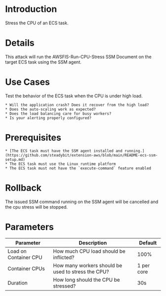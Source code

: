 # Introduction

Stress the CPU of an ECS task.

# Details

This attack will run the AWSFIS-Run-CPU-Stress SSM Document on the target ECS task using the SSM agent.

# Use Cases

Test the behavior of the ECS task when the CPU is under high load.

    * Will the application crash? Does it recover from the high load?
    * Does the auto-scaling work as expected?
    * Does the load balancing care for busy workers?
    * Is your alerting properly configured?

# Prerequisites

    * [The ECS task must have the SSM agent installed and running.](https://github.com/steadybit/extension-aws/blob/main/README-ecs-ssm-setup.md)
    * The ECS task must use the Linux runtime platform
    * The ECS task must not have the `execute-command` feature enabled

# Rollback

The issued SSM command running on the SSM agent will be cancelled and the cpu stress will be stopped.

# Parameters

| Parameter             | Description                                        | Default    |
|-----------------------|----------------------------------------------------|------------|
| Load on Container CPU | How much CPU load should be inflicted?             | 100%       |
| Container CPUs        | How many workers should be used to stress the CPU? | 1 per core |
| Duration              | How long should the CPU be stressed?               | 30s        |
